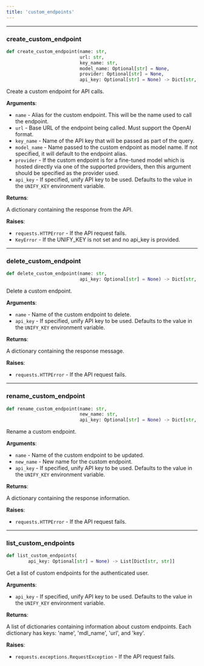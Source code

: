 ```yaml
---
title: 'custom_endpoints'
---
```


<a id="utils.custom_endpoints.create_custom_endpoint"></a>

---

### create\_custom\_endpoint

```python
def create_custom_endpoint(name: str,
                           url: str,
                           key_name: str,
                           model_name: Optional[str] = None,
                           provider: Optional[str] = None,
                           api_key: Optional[str] = None) -> Dict[str, Any]
```

Create a custom endpoint for API calls.

**Arguments**:

- `name` - Alias for the custom endpoint. This will be the name used to call the endpoint.
- `url` - Base URL of the endpoint being called. Must support the OpenAI format.
- `key_name` - Name of the API key that will be passed as part of the query.
- `model_name` - Name passed to the custom endpoint as model name. If not specified, it will default to the endpoint alias.
- `provider` - If the custom endpoint is for a fine-tuned model which is hosted directly via one of the supported providers,
  then this argument should be specified as the provider used.
- `api_key` - If specified, unify API key to be used. Defaults to the value in the `UNIFY_KEY` environment variable.
  

**Returns**:

  A dictionary containing the response from the API.
  

**Raises**:

- `requests.HTTPError` - If the API request fails.
- `KeyError` - If the UNIFY_KEY is not set and no api_key is provided.

<a id="utils.custom_endpoints.delete_custom_endpoint"></a>

---

### delete\_custom\_endpoint

```python
def delete_custom_endpoint(name: str,
                           api_key: Optional[str] = None) -> Dict[str, str]
```

Delete a custom endpoint.

**Arguments**:

- `name` - Name of the custom endpoint to delete.
- `api_key` - If specified, unify API key to be used. Defaults
  to the value in the `UNIFY_KEY` environment variable.
  

**Returns**:

  A dictionary containing the response message.
  

**Raises**:

- `requests.HTTPError` - If the API request fails.

<a id="utils.custom_endpoints.rename_custom_endpoint"></a>

---

### rename\_custom\_endpoint

```python
def rename_custom_endpoint(name: str,
                           new_name: str,
                           api_key: Optional[str] = None) -> Dict[str, Any]
```

Rename a custom endpoint.

**Arguments**:

- `name` - Name of the custom endpoint to be updated.
- `new_name` - New name for the custom endpoint.
- `api_key` - If specified, unify API key to be used. Defaults
  to the value in the `UNIFY_KEY` environment variable.
  

**Returns**:

  A dictionary containing the response information.
  

**Raises**:

- `requests.HTTPError` - If the API request fails.

<a id="utils.custom_endpoints.list_custom_endpoints"></a>

---

### list\_custom\_endpoints

```python
def list_custom_endpoints(
        api_key: Optional[str] = None) -> List[Dict[str, str]]
```

Get a list of custom endpoints for the authenticated user.

**Arguments**:

- `api_key` - If specified, unify API key to be used. Defaults
  to the value in the `UNIFY_KEY` environment variable.
  

**Returns**:

  A list of dictionaries containing information about custom endpoints.
  Each dictionary has keys: 'name', 'mdl_name', 'url', and 'key'.
  

**Raises**:

- `requests.exceptions.RequestException` - If the API request fails.

<a id="utils.helpers"></a>
